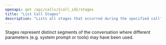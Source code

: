 ```yaml
---
openapi: get /api/calls/{call_id}/stages
title: "List Call Stages"
description: "Lists all stages that occurred during the specified call"
---
```


Stages represent distinct segments of the conversation where different parameters (e.g. system prompt or tools) may have been used.
